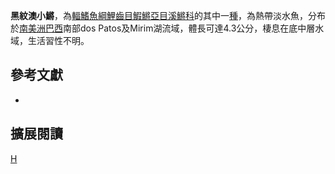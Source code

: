 {{Speciesbox 
| taxon = Austrolebias nigrofasciatus
| status = NE
| status_system = IUCN3.1
| authority = [[Costa|Costa]] & [[Cheffe|Cheffe]], 2001
| synonyms = 
}}
'''黑紋澳小鱂'''，為[[輻鰭魚綱|輻鰭魚綱]][[鯉齒目|鯉齒目]][[鰕鱂亞目|鰕鱂亞目]][[溪鱂科|溪鱂科]]的其中一[[種|種]]，為熱帶淡水魚，分布於[[南美洲|南美洲]][[巴西|巴西]]南部dos Patos及Mirim湖流域，體長可達4.3公分，棲息在底中層水域，生活習性不明。

== 參考文獻 ==
*{{FishBase_species|genus=Austrolebias|species=nigrofasciatus|year=2014|month=8}}

== 擴展閱讀 ==
{{refbegin}}
{{wikispecies-inline|Austrolebias nigrofasciatus|黑紋澳小鱂}}
{{refend}}
{{Taxonbar|from=Q5612882}}

[[Category:澳小鱂屬|H]]